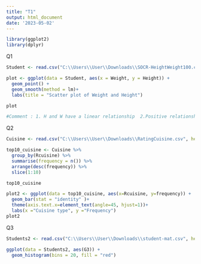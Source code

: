 ```yaml
---
title: "T1"
output: html_document
date: '2023-05-02'
---
```


```r
library(ggplot2)
library(dplyr)
```

Q1
```r
Student <- read.csv("C:\\Users\\User\\Downloads\\SOCR-HeightWeight100.csv", header = T)

plot <- ggplot(data = Student, aes(x = Weight, y = Height)) +
  geom_point() + 
  geom_smooth(method = lm)+
  labs(title = "Scatter plot of Weight and Height")

plot

#Comment : 1. H and W have a linear relationship  2.Positive relationship (higher,Heavier)  3. Moderately linear


```
Q2
```r
Cuisine <- read.csv("C:\\Users\\User\\Downloads\\RatingCuisine.csv", header = T, stringsAsFactors = T)

top10_cuisine <- Cuisine %>% 
  group_by(Rcuisine) %>%
  summarise(frequency = n()) %>%
  arrange(desc(frequency)) %>%
  slice(1:10)

top10_cuisine

plot2 <- ggplot(data = top10_cuisine, aes(x=Rcuisine, y=frequency)) +
  geom_bar(stat = "identity" )+
  theme(axis.text.x=element_text(angle=45, hjust=1))+
  labs(x ="Cuisine type", y ="Frequency")
plot2


```

Q3
```r
Students2 <- read.csv("C:\\Users\\User\\Downloads\\student-mat.csv", header = T)

ggplot(data = Students2, aes(G3)) + 
  geom_histogram(bins = 20, fill = "red")


```
